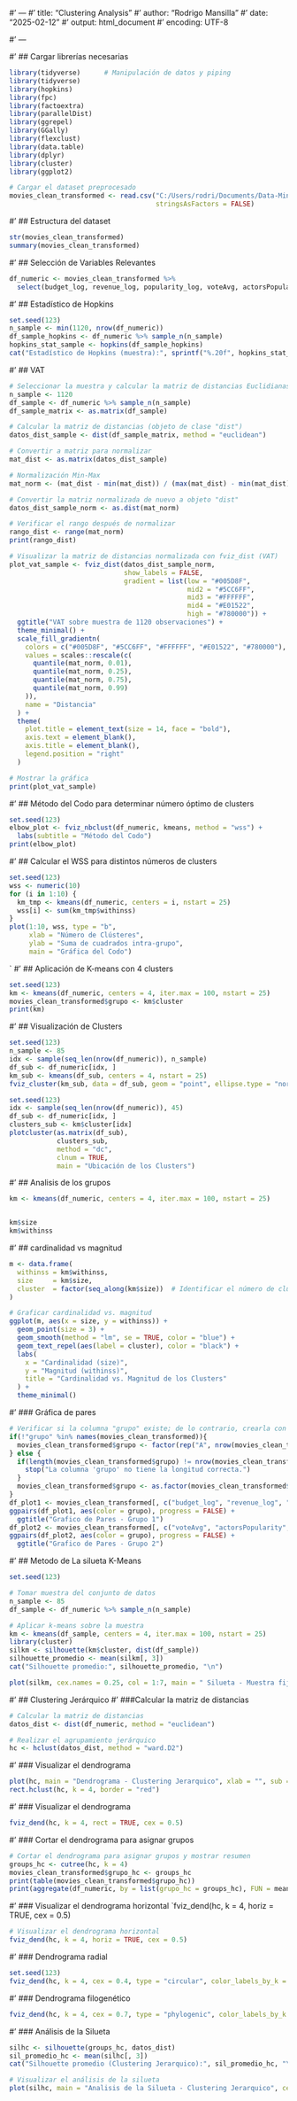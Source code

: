 #' ---
#' title: "Clustering Analysis"
#' author: "Rodrigo Mansilla"
#' date: "2025-02-12"
#' output: html_document
#' encoding: UTF-8

#' ---

#' ## Cargar librerías necesarias
```r
library(tidyverse)      # Manipulación de datos y piping
library(tidyverse)
library(hopkins)
library(fpc)
library(factoextra)
library(parallelDist)
library(ggrepel)
library(GGally)
library(flexclust)
library(data.table)
library(dplyr)
library(cluster)
library(ggplot2)

# Cargar el dataset preprocesado
movies_clean_transformed <- read.csv("C:/Users/rodri/Documents/Data-Mining/Proyecto 1/data/movies_clean_transformed.csv", 
                                     stringsAsFactors = FALSE)
``` 

#' ## Estructura del dataset
```r
str(movies_clean_transformed)
summary(movies_clean_transformed)
```

#' ## Selección de Variables Relevantes
```r
df_numeric <- movies_clean_transformed %>% 
  select(budget_log, revenue_log, popularity_log, voteAvg, actorsPopularity, runtime, releaseYear)
```

#' ## Estadístico de Hopkins
```r
set.seed(123)
n_sample <- min(1120, nrow(df_numeric))
df_sample_hopkins <- df_numeric %>% sample_n(n_sample)
hopkins_stat_sample <- hopkins(df_sample_hopkins)
cat("Estadístico de Hopkins (muestra):", sprintf("%.20f", hopkins_stat_sample), "\n")
```


#' ## VAT


```r
# Seleccionar la muestra y calcular la matriz de distancias Euclidianas
n_sample <- 1120  
df_sample <- df_numeric %>% sample_n(n_sample)
df_sample_matrix <- as.matrix(df_sample)

# Calcular la matriz de distancias (objeto de clase "dist")
datos_dist_sample <- dist(df_sample_matrix, method = "euclidean")

# Convertir a matriz para normalizar
mat_dist <- as.matrix(datos_dist_sample)

# Normalización Min-Max
mat_norm <- (mat_dist - min(mat_dist)) / (max(mat_dist) - min(mat_dist))

# Convertir la matriz normalizada de nuevo a objeto "dist"
datos_dist_sample_norm <- as.dist(mat_norm)

# Verificar el rango después de normalizar
rango_dist <- range(mat_norm)
print(rango_dist)

# Visualizar la matriz de distancias normalizada con fviz_dist (VAT)
plot_vat_sample <- fviz_dist(datos_dist_sample_norm, 
                             show_labels = FALSE,
                             gradient = list(low = "#005D8F",    
                                             mid2 = "#5CC6FF",    
                                             mid3 = "#FFFFFF",     
                                             mid4 = "#E01522",    
                                             high = "#780000")) +  
  ggtitle("VAT sobre muestra de 1120 observaciones") +
  theme_minimal() +
  scale_fill_gradientn(
    colors = c("#005D8F", "#5CC6FF", "#FFFFFF", "#E01522", "#780000"),
    values = scales::rescale(c(
      quantile(mat_norm, 0.01),  
      quantile(mat_norm, 0.25),  
      quantile(mat_norm, 0.75),  
      quantile(mat_norm, 0.99)   
    )),
    name = "Distancia"
  ) +
  theme(
    plot.title = element_text(size = 14, face = "bold"),
    axis.text = element_blank(),
    axis.title = element_blank(),
    legend.position = "right"
  )

# Mostrar la gráfica
print(plot_vat_sample)


```



#' ## Método del Codo para determinar número óptimo de clusters
```r
set.seed(123)
elbow_plot <- fviz_nbclust(df_numeric, kmeans, method = "wss") +
  labs(subtitle = "Método del Codo")
print(elbow_plot)
```
#' ## Calcular el WSS para distintos números de clusters
```r
set.seed(123)
wss <- numeric(10)
for (i in 1:10) {
  km_tmp <- kmeans(df_numeric, centers = i, nstart = 25)
  wss[i] <- sum(km_tmp$withinss)
}
plot(1:10, wss, type = "b", 
     xlab = "Número de Clústeres", 
     ylab = "Suma de cuadrados intra-grupo",
     main = "Gráfica del Codo")
```
`
#' ## Aplicación de K-means con 4 clusters
```r
set.seed(123)
km <- kmeans(df_numeric, centers = 4, iter.max = 100, nstart = 25)
movies_clean_transformed$grupo <- km$cluster
print(km)
```
#' ## Visualización de Clusters
```r
set.seed(123)
n_sample <- 85
idx <- sample(seq_len(nrow(df_numeric)), n_sample)
df_sub <- df_numeric[idx, ]
km_sub <- kmeans(df_sub, centers = 4, nstart = 25)
fviz_cluster(km_sub, data = df_sub, geom = "point", ellipse.type = "norm", main = "Visualización de Clusters")
```

```r
set.seed(123)
idx <- sample(seq_len(nrow(df_numeric)), 45)
df_sub <- df_numeric[idx, ]
clusters_sub <- km$cluster[idx]
plotcluster(as.matrix(df_sub), 
            clusters_sub, 
            method = "dc", 
            clnum = TRUE, 
            main = "Ubicación de los Clusters")
```
#' ## Analisis de los grupos

```r
km <- kmeans(df_numeric, centers = 4, iter.max = 100, nstart = 25)


km$size
km$withinss
```

#' ## cardinalidad vs magnitud
```r

m <- data.frame(
  withinss = km$withinss,
  size     = km$size,
  cluster  = factor(seq_along(km$size))  # Identificar el número de cluster
)

# Graficar cardinalidad vs. magnitud
ggplot(m, aes(x = size, y = withinss)) +
  geom_point(size = 3) +
  geom_smooth(method = "lm", se = TRUE, color = "blue") +
  geom_text_repel(aes(label = cluster), color = "black") +
  labs(
    x = "Cardinalidad (size)",
    y = "Magnitud (withinss)",
    title = "Cardinalidad vs. Magnitud de los Clusters"
  ) +
  theme_minimal()

```

#' ### Gráfica de pares

```r

# Verificar si la columna "grupo" existe; de lo contrario, crearla con un valor predeterminado
if(!"grupo" %in% names(movies_clean_transformed)){
  movies_clean_transformed$grupo <- factor(rep("A", nrow(movies_clean_transformed)))
} else {
  if(length(movies_clean_transformed$grupo) != nrow(movies_clean_transformed)){
    stop("La columna 'grupo' no tiene la longitud correcta.")
  }
  movies_clean_transformed$grupo <- as.factor(movies_clean_transformed$grupo)
}
df_plot1 <- movies_clean_transformed[, c("budget_log", "revenue_log", "popularity_log", "grupo")]
ggpairs(df_plot1, aes(color = grupo), progress = FALSE) +
  ggtitle("Grafico de Pares - Grupo 1")
df_plot2 <- movies_clean_transformed[, c("voteAvg", "actorsPopularity", "runtime", "grupo")]
ggpairs(df_plot2, aes(color = grupo), progress = FALSE) +
  ggtitle("Grafico de Pares - Grupo 2")
```
#' ## Metodo de La silueta K-Means
```r
set.seed(123)

# Tomar muestra del conjunto de datos
n_sample <- 85
df_sample <- df_numeric %>% sample_n(n_sample)

# Aplicar k-means sobre la muestra
km <- kmeans(df_sample, centers = 4, iter.max = 100, nstart = 25)
library(cluster)
silkm <- silhouette(km$cluster, dist(df_sample))
silhouette_promedio <- mean(silkm[, 3])
cat("Silhouette promedio:", silhouette_promedio, "\n")

plot(silkm, cex.names = 0.25, col = 1:7, main = " Silueta - Muestra fija")
```


#' ## Clustering Jerárquico
#' ###Calcular la matriz de distancias
```r
# Calcular la matriz de distancias
datos_dist <- dist(df_numeric, method = "euclidean")

# Realizar el agrupamiento jerárquico
hc <- hclust(datos_dist, method = "ward.D2")
```
#' ### Visualizar el dendrograma
```r

plot(hc, main = "Dendrograma - Clustering Jerarquico", xlab = "", sub = "", cex = 0.6)
rect.hclust(hc, k = 4, border = "red")
```
#' ### Visualizar el dendrograma
```r
fviz_dend(hc, k = 4, rect = TRUE, cex = 0.5)
```
#' ### Cortar el dendrograma para asignar grupos
```r
# Cortar el dendrograma para asignar grupos y mostrar resumen
groups_hc <- cutree(hc, k = 4)
movies_clean_transformed$grupo_hc <- groups_hc
print(table(movies_clean_transformed$grupo_hc))
print(aggregate(df_numeric, by = list(grupo_hc = groups_hc), FUN = mean))

```
#'  ### Visualizar el dendrograma horizontal
`fviz_dend(hc, k = 4, horiz = TRUE, cex = 0.5)
```r
# Visualizar el dendrograma horizontal
fviz_dend(hc, k = 4, horiz = TRUE, cex = 0.5)

```
#' ### Dendrograma radial
```r
set.seed(123)
fviz_dend(hc, k = 4, cex = 0.4, type = "circular", color_labels_by_k = TRUE)
```
#' ### Dendrograma filogenético

```r
fviz_dend(hc, k = 4, cex = 0.7, type = "phylogenic", color_labels_by_k = TRUE, repel = TRUE)
```

#' ### Análisis de la Silueta
```r
silhc <- silhouette(groups_hc, datos_dist)
sil_promedio_hc <- mean(silhc[, 3])
cat("Silhouette promedio (Clustering Jerarquico):", sil_promedio_hc, "\n")

# Visualizar el análisis de la silueta
plot(silhc, main = "Analisis de la Silueta - Clustering Jerarquico", cex.names = 0.8, col = 1:3)
```








